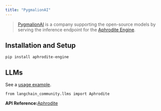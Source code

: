```yaml
---
title: "PygmalionAI"
---
```


> [PygmalionAI](https://pygmalion.chat/) is a company supporting the open-source models by serving the inference endpoint for the [Aphrodite Engine](https://github.com/PygmalionAI/aphrodite-engine).

## Installation and Setup

```
pip install aphrodite-engine
```

## LLMs

See a [usage example](/src/oss/integrations/llms/aphrodite).

```
from langchain_community.llms import Aphrodite
```

**API Reference:**[Aphrodite](https://python.langchain.com/api_reference/community/llms/langchain_community.llms.aphrodite.Aphrodite.html)
